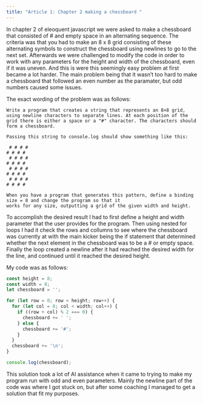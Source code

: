 ```yaml
---
title: "Article 1: Chapter 2 making a chessboard "
---
```


In chapter 2 of eleoquent javascript we were asked to make a chessboard that consisted of # and empty space
in an alternating sequence. The criteria was that you had to make an 8 x 8 grid consisting of these alternating
symbols to construct the chessboard using newlines to go to the next set. Afterwards we were challenged to modify
the code in order to work with any parameters for the height and width of the chessboard, even if it was uneven.
And this is were this seemingly easy problem at first became a lot harder. The main problem being that it wasn't 
too hard to make a chessboard that followed an even number as the paramater, but odd numbers caused some issues.

The exact wording of the problem was as follows:

```
Write a program that creates a string that represents an 8×8 grid, using newline characters to separate lines. At each position of the grid there is either a space or a "#" character. The characters should form a chessboard.

Passing this string to console.log should show something like this:

 # # # #
# # # # 
 # # # #
# # # # 
 # # # #
# # # # 
 # # # #
# # # #

When you have a program that generates this pattern, define a binding size = 8 and change the program so that it
works for any size, outputting a grid of the given width and height.
```

To accomplish the desired result I had to first define a height and width parameter that the user provides for the
program. Then using nested for loops I had it check the rows and collumns to see where the chessboard was currently
at with the main kicker being the if statement that determined whether the next element in the chessboard was to be
a # or empty space. Finally the loop created a newline after it had reached the desired width for the line, and
continued until it reached the desired height.

My code was as follows:

```js
const height = 8;
const width = 8;
let chessboard = '';

for (let row = 0; row < height; row++) {
  for (let col = 0; col < width; col++) {
    if ((row + col) % 2 === 0) {
      chessboard += ' ';
    } else {
      chessboard += '#';
    }
  }
  chessboard += '\n';
}

console.log(chessboard);
```

This solution took a lot of AI assistance when it came to trying to make my program run with odd and even
parameters. Mainly the newline part of the code was where I got stuck on, but after some coaching I managed to get
a solution that fit my purposes.